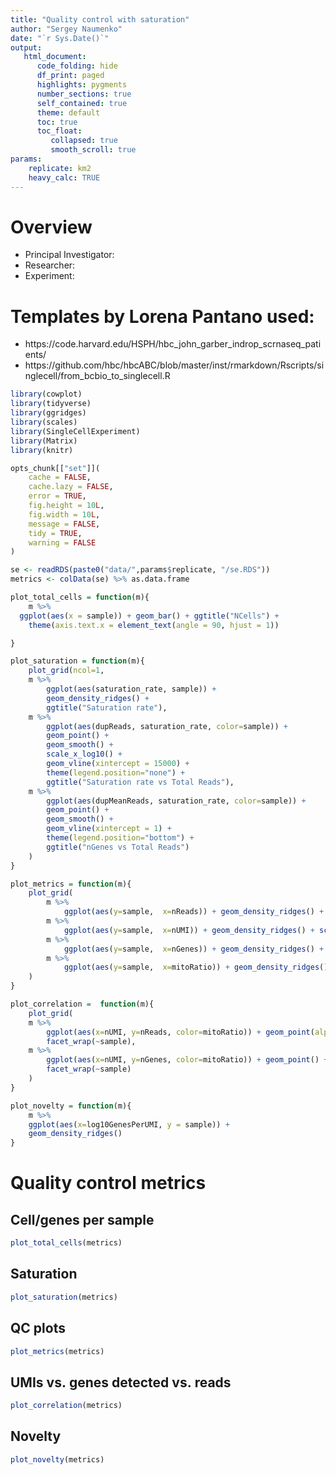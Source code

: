 ```yaml
---
title: "Quality control with saturation"
author: "Sergey Naumenko"
date: "`r Sys.Date()`"
output:
   html_document:
      code_folding: hide
      df_print: paged
      highlights: pygments
      number_sections: true
      self_contained: true
      theme: default
      toc: true
      toc_float:
         collapsed: true
         smooth_scroll: true
params:
    replicate: km2
    heavy_calc: TRUE
---
```


# Overview

- Principal Investigator: 
- Researcher: 
- Experiment: 

# Templates by Lorena Pantano used:
- https://code.harvard.edu/HSPH/hbc_john_garber_indrop_scrnaseq_patients/
- https://github.com/hbc/hbcABC/blob/master/inst/rmarkdown/Rscripts/singlecell/from_bcbio_to_singlecell.R


```r
library(cowplot)
library(tidyverse)
library(ggridges)
library(scales)
library(SingleCellExperiment)
library(Matrix)
library(knitr)

opts_chunk[["set"]](
    cache = FALSE,
    cache.lazy = FALSE,
    error = TRUE,
    fig.height = 10L,
    fig.width = 10L,
    message = FALSE,
    tidy = TRUE,
    warning = FALSE
)
```

```r
se <- readRDS(paste0("data/",params$replicate, "/se.RDS"))
metrics <- colData(se) %>% as.data.frame
```

```r
plot_total_cells = function(m){
    m %>% 
  ggplot(aes(x = sample)) + geom_bar() + ggtitle("NCells") +
    theme(axis.text.x = element_text(angle = 90, hjust = 1))

}

plot_saturation = function(m){
    plot_grid(ncol=1, 
    m %>% 
        ggplot(aes(saturation_rate, sample)) +
        geom_density_ridges() +
        ggtitle("Saturation rate"),
    m %>% 
        ggplot(aes(dupReads, saturation_rate, color=sample)) +
        geom_point() +
        geom_smooth() +
        scale_x_log10() +
        geom_vline(xintercept = 15000) +
        theme(legend.position="none") +
        ggtitle("Saturation rate vs Total Reads"),
    m %>% 
        ggplot(aes(dupMeanReads, saturation_rate, color=sample)) +
        geom_point() +
        geom_smooth() +
        geom_vline(xintercept = 1) +
        theme(legend.position="bottom") +
        ggtitle("nGenes vs Total Reads")
    )
}

plot_metrics = function(m){
    plot_grid(
        m %>% 
            ggplot(aes(y=sample,  x=nReads)) + geom_density_ridges() + scale_x_log10() + geom_vline(xintercept = 5000),
        m %>% 
            ggplot(aes(y=sample,  x=nUMI)) + geom_density_ridges() + scale_x_log10() + geom_vline(xintercept = 500),
        m %>% 
            ggplot(aes(y=sample,  x=nGenes)) + geom_density_ridges() + scale_x_log10() + geom_vline(xintercept = 500),
        m %>% 
            ggplot(aes(y=sample,  x=mitoRatio)) + geom_density_ridges() + geom_vline(xintercept = params$max_mito_ratio)
    )
}

plot_correlation =  function(m){
    plot_grid(
    m %>% 
        ggplot(aes(x=nUMI, y=nReads, color=mitoRatio)) + geom_point(alpha = 0.4) + scale_x_log10() + scale_y_log10() + geom_vline(xintercept = 800) +
        facet_wrap(~sample),
    m %>% 
        ggplot(aes(x=nUMI, y=nGenes, color=mitoRatio)) + geom_point() + scale_x_log10() + scale_y_log10() + geom_vline(xintercept = 800)+
        facet_wrap(~sample)
    )
}

plot_novelty = function(m){
    m %>%
    ggplot(aes(x=log10GenesPerUMI, y = sample)) +
    geom_density_ridges()
}
```

# Quality control metrics
## Cell/genes per sample

```r
plot_total_cells(metrics)
```

## Saturation
```r
plot_saturation(metrics)
```

## QC plots
```r
plot_metrics(metrics)
```

## UMIs vs. genes detected vs. reads
```r
plot_correlation(metrics)
```

## Novelty
```r
plot_novelty(metrics)
```



